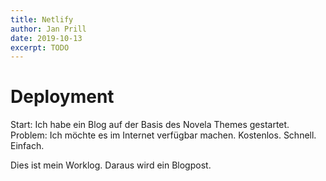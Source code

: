 ```yaml
---
title: Netlify
author: Jan Prill
date: 2019-10-13
excerpt: TODO
---
```


# Deployment

Start: Ich habe ein Blog auf der Basis des Novela Themes gestartet. Problem: Ich möchte es im Internet verfügbar machen. Kostenlos. Schnell. Einfach.

Dies ist mein Worklog. Daraus wird ein Blogpost.

